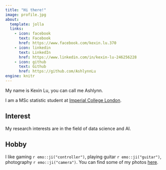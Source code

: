 ```yaml
---
title: "Hi there!"
image: profile.jpg
about:
  template: jolla
  links:
    - icon: facebook
      text: Facebook
      href: https://www.facebook.com/kexin.lu.370
    - icon: linkedin
      text: LinkedIn
      href: https://www.linkedin.com/in/kexin-lu-246256228
    - icon: github
      text: Github
      href: https://github.com/AshlynnLu
engine: knitr
---
```


My name is Kexin Lu, you can call me Ashlynn. 

I am a MSc statistic student at [Imperial College London](https://www.imperial.ac.uk).

## Interest

My research interests are in the field of data science and AI. 

## Hobby

I like gaming `r emo::ji("controller")`, playing guitar `r emo::ji("guitar")`, photography `r emo::ji("camera")`. You can find some of my photos [here](photo.qmd).
